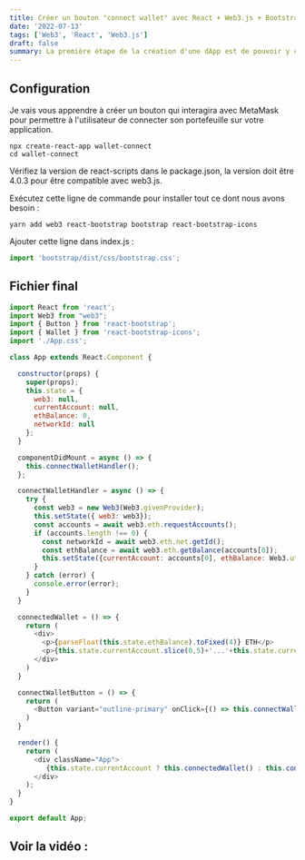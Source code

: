 ```yaml
---
title: Créer un bouton "connect wallet" avec React + Web3.js + Bootstrap
date: '2022-07-13'
tags: ['Web3', 'React', 'Web3.js']
draft: false
summary: La première étape de la création d'une dApp est de pouvoir y connecter son Wallet (le plus souvent MetaMask). Je te montre comment le faire dans ton projet React avec la librairie Web3.js.
---
```


## Configuration

Je vais vous apprendre à créer un bouton qui interagira avec MetaMask pour permettre à l'utilisateur de connecter son portefeuille sur votre application.

```shell
npx create-react-app wallet-connect
cd wallet-connect
```

Vérifiez la version de react-scripts dans le package.json, la version doit être 4.0.3 pour être compatible avec web3.js.

Exécutez cette ligne de commande pour installer tout ce dont nous avons besoin :

```shell
yarn add web3 react-bootstrap bootstrap react-bootstrap-icons
```

Ajouter cette ligne dans index.js :

```js:index.js
import 'bootstrap/dist/css/bootstrap.css';
```

## Fichier final

```js:App.js
import React from 'react';
import Web3 from "web3";
import { Button } from 'react-bootstrap';
import { Wallet } from 'react-bootstrap-icons';
import './App.css';

class App extends React.Component {

  constructor(props) {
    super(props);
    this.state = {
      web3: null,
      currentAccount: null,
      ethBalance: 0,
      networkId: null
    };
  }

  componentDidMount = async () => {
    this.connectWalletHandler();
  };

  connectWalletHandler = async () => {
    try {
      const web3 = new Web3(Web3.givenProvider);
      this.setState({ web3: web3});
      const accounts = await web3.eth.requestAccounts();
      if (accounts.length !== 0) {
        const networkId = await web3.eth.net.getId();
        const ethBalance = await web3.eth.getBalance(accounts[0]);
        this.setState({currentAccount: accounts[0], ethBalance: Web3.utils.fromWei(ethBalance), networkId: networkId});
      }
    } catch (error) {
      console.error(error);
    }
  }

  connectedWallet = () => {
    return (
      <div>
        <p>{parseFloat(this.state.ethBalance).toFixed(4)} ETH</p>
        <p>{this.state.currentAccount.slice(0,5)+'...'+this.state.currentAccount.slice(38,42)}<br />WALLET CONNECTED</p>
      </div>
    )
  }

  connectWalletButton = () => {
    return (
      <Button variant="outline-primary" onClick={() => this.connectWalletHandler()}><Wallet />&ensp;Connect wallet</Button>
    )
  }

  render() {
    return (
      <div className="App">
         {this.state.currentAccount ? this.connectedWallet() : this.connectWalletButton()}
      </div>
    );
  }
}

export default App;
```

## Voir la vidéo :

<YoutubeFacade
    videoId="X5Nuyw7PGfE"
    title="Connecter un Wallet à son application React avec Web3.js"
/>
